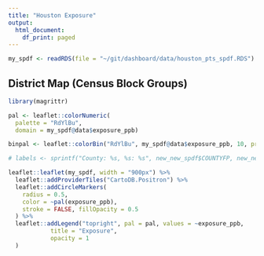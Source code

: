 ```yaml
---
title: "Houston Exposure"
output:
  html_document:
    df_print: paged
---
```


```r
my_spdf <- readRDS(file = "~/git/dashboard/data/houston_pts_spdf.RDS")
```

## District Map (Census Block Groups)
```r
library(magrittr)

pal <- leaflet::colorNumeric(
  palette = "RdYlBu",
  domain = my_spdf@data$exposure_ppb)

binpal <- leaflet::colorBin("RdYlBu", my_spdf@data$exposure_ppb, 10, pretty = TRUE)

# labels <- sprintf("County: %s, %s: %s", new_new_spdf$COUNTYFP, new_new_spdf$NAMELSAD, new_new_spdf$Female.Under.45)

leaflet::leaflet(my_spdf, width = "900px") %>%
  leaflet::addProviderTiles("CartoDB.Positron") %>%
  leaflet::addCircleMarkers(
    radius = 0.5,
    color = ~pal(exposure_ppb),
    stroke = FALSE, fillOpacity = 0.5
  ) %>%
  leaflet::addLegend("topright", pal = pal, values = ~exposure_ppb,
            title = "Exposure",
            opacity = 1
  )
```

